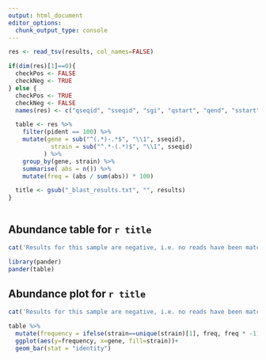---
output: html_document
editor_options: 
  chunk_output_type: console
---



```{r, include=FALSE}
res <- read_tsv(results, col_names=FALSE)

if(dim(res)[1]==0){
  checkPos <- FALSE
  checkNeg <- TRUE
} else {
  checkPos <- TRUE
  checkNeg <- FALSE
  names(res) <- c("qseqid", "sseqid", "sgi", "qstart", "qend", "sstart", "send", "pident", "mismatch", "nident", "evalue")

  table <- res %>%
    filter(pident == 100) %>%
    mutate(gene = sub("^(.*)-.*$", "\\1", sseqid),
            strain = sub("^.*-(.*)$", "\\1", sseqid)
          ) %>%
    group_by(gene, strain) %>%
    summarise( abs = n()) %>%
    mutate(freq = (abs / sum(abs)) * 100)

  title <- gsub("_blast_results.txt", "", results)
}



```




## Abundance table for `r title`

```{r, eval=checkNeg, results='asis'}
cat('Results for this sample are negative, i.e. no reads have been matched to any sequence in the database.\n')
```


```{r, results='asis', echo=FALSE, eval=checkPos}
library(pander)
pander(table)
```


## Abundance plot for `r title`


```{r, eval=checkNeg, results='asis'}
cat('Results for this sample are negative, i.e. no reads have been matched to any sequence in the database.\n')
```


```{r, echo=FALSE, eval=checkPos}
table %>%
  mutate(frequency = ifelse(strain==unique(strain)[1], freq, freq * -1)) %>%
  ggplot(aes(y=frequency, x=gene, fill=strain))+
  geom_bar(stat = "identity")
```

